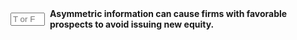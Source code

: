 ::: {.question-block}

<form onsubmit="event.preventDefault(); checkAnswerBox('module9_tf_q72','T')" style="display: flex; align-items: center; gap: 8px;">
  <input type="text" id="module9_tf_q72" name="module9_tf_q72" maxlength="1" placeholder="T or F" style="width: 55px;" data-correct-answer="T" /> 
  <label for="module9_tf_q72"><strong>Asymmetric information can cause firms with favorable prospects to avoid issuing new equity.</strong></label>
</form>

<div id="feedback-module9_tf_q72" class="feedback" data-status="" style="display:none;">
TRUE. Managers with positive private information may avoid equity issuance to prevent mispricing and dilution.
</div>

:::
